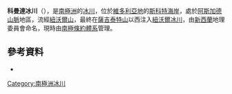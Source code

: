 {{Coord|77|30|S|162|47|E|source:GNIS|display=title}}

'''科曼達冰川'''（{{lang-en|Commanda Glacier}}），是[[南極洲|南極洲]]的[[冰川|冰川]]，位於[[維多利亞地|維多利亞地]]的[[斯科特海岸|斯科特海岸]]，處於[[阿斯加德山脈|阿斯加德山脈]]地區，流經[[紐沃爾山|紐沃爾山]]，最終在[[薩吉泰特山|薩吉泰特山]]以西注入[[紐沃爾冰川|紐沃爾冰川]]，由[[新西蘭|新西蘭]]地理委員會命名，現時由[[南極條約體系|南極條約體系]]管理。

==參考資料==
* {{usgs-gazetteer|id=17638}}

{{DEFAULTSORT:Commanda Glacier}}
[[Category:南極洲冰川|Category:南極洲冰川]]


{{ScottCoast-geo-stub}}
